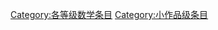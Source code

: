 {{catmore1|[[专题:数学|专题:数学]]}}
{{Articles by Quality|topic=数学|project=数学|format=TOC}}
{{emptycat}}

[[Category:各等级数学条目|Category:各等级数学条目]]
[[Category:小作品级条目|Category:小作品级条目]]